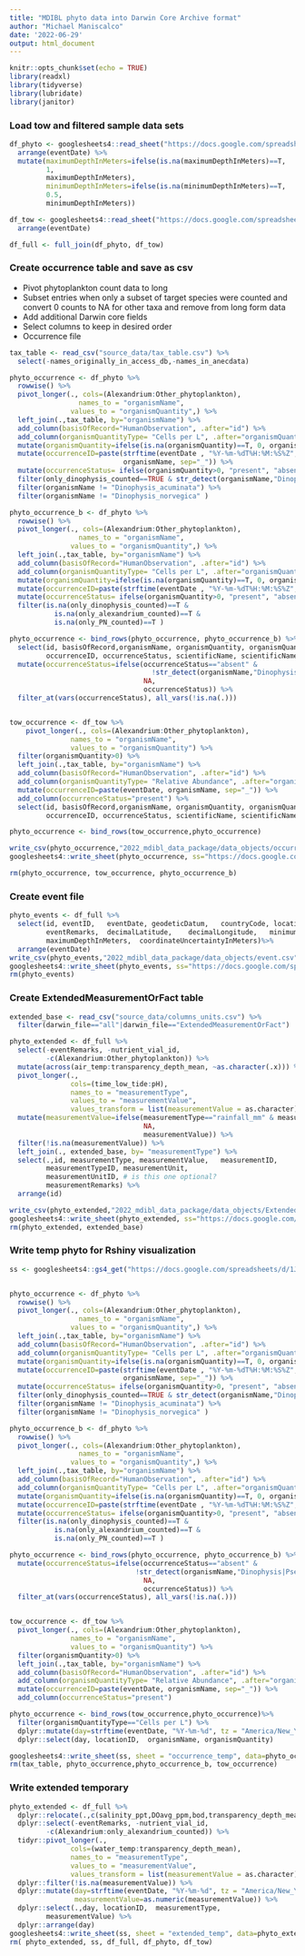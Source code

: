 ```yaml
---
title: "MDIBL phyto data into Darwin Core Archive format"
author: "Michael Maniscalco"
date: '2022-06-29'
output: html_document
---
```


```r
knitr::opts_chunk$set(echo = TRUE)
library(readxl)
library(tidyverse)
library(lubridate)
library(janitor)
```

### Load tow and filtered sample data sets

```r
df_phyto <- googlesheets4::read_sheet("https://docs.google.com/spreadsheets/d/1gj44rb7tz8_Y43Io3aIVJaJfgN-Gr9mOGEokjDZpu5E/edit#gid=902631445") %>%
  arrange(eventDate) %>%
  mutate(maximumDepthInMeters=ifelse(is.na(maximumDepthInMeters)==T,
         1,
         maximumDepthInMeters),
         minimumDepthInMeters=ifelse(is.na(minimumDepthInMeters)==T,
         0.5,
         minimumDepthInMeters)) 

df_tow <- googlesheets4::read_sheet("https://docs.google.com/spreadsheets/d/1bz9ZMGaARpJCBnHZB632ltLvTyscNlLQsaqxae6SWqQ/edit#gid=0") %>%
  arrange(eventDate)

df_full <- full_join(df_phyto, df_tow)
```

### Create occurrence table and save as csv
* Pivot phytoplankton count data to long 
* Subset entries when only a subset of target species were counted and convert 0 counts to NA for other taxa and remove from long form data
* Add additional Darwin core fields
* Select columns to keep in desired order
* Occurrence file

```r
tax_table <- read_csv("source_data/tax_table.csv") %>%
  select(-names_originally_in_access_db,-names_in_anecdata)

phyto_occurrence <- df_phyto %>%
  rowwise() %>%
  pivot_longer(., cols=(Alexandrium:Other_phytoplankton),
                 names_to = "organismName",
               values_to = "organismQuantity",) %>%
  left_join(.,tax_table, by="organismName") %>%
  add_column(basisOfRecord="HumanObservation", .after="id") %>%
  add_column(organismQuantityType= "Cells per L", .after="organismQuantity") %>% 
  mutate(organismQuantity=ifelse(is.na(organismQuantity)==T, 0, organismQuantity)) %>%
  mutate(occurrenceID=paste(strftime(eventDate , "%Y-%m-%dT%H:%M:%S%Z", tz = "Zulu"), 
                            organismName, sep="_")) %>%
  mutate(occurrenceStatus= ifelse(organismQuantity>0, "present", "absent")) %>%
  filter(only_dinophysis_counted==TRUE & str_detect(organismName,"Dinophysis")==T |only_alexandrium_counted==TRUE & str_detect(organismName,"Alexandrium")==T |only_PN_counted==TRUE & str_detect(organismName,"Pseudo_nit" )==T) %>%
  filter(organismName != "Dinophysis_acuminata") %>%
  filter(organismName != "Dinophysis_norvegica" )

phyto_occurrence_b <- df_phyto %>%
  rowwise() %>%
  pivot_longer(., cols=(Alexandrium:Other_phytoplankton),
                 names_to = "organismName",
               values_to = "organismQuantity",) %>%
  left_join(.,tax_table, by="organismName") %>%
  add_column(basisOfRecord="HumanObservation", .after="id") %>%
  add_column(organismQuantityType= "Cells per L", .after="organismQuantity") %>% 
  mutate(organismQuantity=ifelse(is.na(organismQuantity)==T, 0, organismQuantity)) %>%
  mutate(occurrenceID=paste(strftime(eventDate , "%Y-%m-%dT%H:%M:%S%Z", tz = "Zulu"), organismName, sep="_")) %>%
  mutate(occurrenceStatus= ifelse(organismQuantity>0, "present", "absent")) %>%
  filter(is.na(only_dinophysis_counted)==T &
           is.na(only_alexandrium_counted)==T & 
           is.na(only_PN_counted)==T ) 

phyto_occurrence <- bind_rows(phyto_occurrence, phyto_occurrence_b) %>%
  select(id, basisOfRecord,organismName, organismQuantity, organismQuantityType,
         occurrenceID, occurrenceStatus, scientificName, scientificNameID, taxonID, kingdom) %>%
  mutate(occurrenceStatus=ifelse(occurrenceStatus=="absent" &
                                   !str_detect(organismName,"Dinophysis|Pseudo_n|Alexandrium|Prorocentrum|Margalefidinium|Karenia"),
                                 NA,
                                 occurrenceStatus)) %>%
  filter_at(vars(occurrenceStatus), all_vars(!is.na(.)))


tow_occurrence <- df_tow %>%
    pivot_longer(., cols=(Alexandrium:Other_phytoplankton),
               names_to = "organismName",
               values_to = "organismQuantity") %>%
  filter(organismQuantity>0) %>%
  left_join(.,tax_table, by="organismName") %>%
  add_column(basisOfRecord="HumanObservation", .after="id") %>%
  add_column(organismQuantityType= "Relative Abundance", .after="organismQuantity") %>% 
  mutate(occurrenceID=paste(eventDate, organismName, sep="_")) %>%
  add_column(occurrenceStatus="present") %>%
  select(id, basisOfRecord,organismName, organismQuantity, organismQuantityType,
         occurrenceID, occurrenceStatus, scientificName, scientificNameID, taxonID, kingdom)

phyto_occurrence <- bind_rows(tow_occurrence,phyto_occurrence)

write_csv(phyto_occurrence,"2022_mdibl_data_package/data_objects/occurrence.csv")
googlesheets4::write_sheet(phyto_occurrence, ss="https://docs.google.com/spreadsheets/d/1BaCEGePEYx9wbduccHytb9uRVbz3447GEDCE8Hpm0I8/edit#gid=1550025152",sheet = "Occurrence")

rm(phyto_occurrence, tow_occurrence, phyto_occurrence_b)
```

### Create event file

```r
phyto_events <- df_full %>%
  select(id, eventID,	eventDate, geodeticDatum,	countryCode, locationID, 
         eventRemarks,	decimalLatitude,	decimalLongitude,	minimumDepthInMeters,
         maximumDepthInMeters,	coordinateUncertaintyInMeters)%>%
  arrange(eventDate)
write_csv(phyto_events,"2022_mdibl_data_package/data_objects/event.csv")
googlesheets4::write_sheet(phyto_events, ss="https://docs.google.com/spreadsheets/d/1BaCEGePEYx9wbduccHytb9uRVbz3447GEDCE8Hpm0I8/edit#gid=0",sheet = "Event")
rm(phyto_events)
```

### Create ExtendedMeasurementOrFact table

```r
extended_base <- read_csv("source_data/columns_units.csv") %>%
  filter(darwin_file=="all"|darwin_file=="ExtendedMeasurementOrFact")

phyto_extended <- df_full %>%
  select(-eventRemarks, -nutrient_vial_id, 
         -c(Alexandrium:Other_phytoplankton)) %>% 
  mutate(across(air_temp:transparency_depth_mean, ~as.character(.x))) %>%
  pivot_longer(., 
               cols=(time_low_tide:pH),
               names_to = "measurementType",
               values_to = "measurementValue",
               values_transform = list(measurementValue = as.character)) %>%
  mutate(measurementValue=ifelse(measurementType=="rainfall_mm" & measurementValue=="0",
                                 NA, 
                                 measurementValue)) %>%
  filter(!is.na(measurementValue)) %>%
  left_join(., extended_base, by= "measurementType") %>%
  select(.,id, measurementType,	measurementValue,	measurementID,
         measurementTypeID,	measurementUnit,
         measurementUnitID, # is this one optional?
         measurementRemarks) %>%
  arrange(id)

write_csv(phyto_extended,"2022_mdibl_data_package/data_objects/ExtendedMeasurementOrFact.csv")
googlesheets4::write_sheet(phyto_extended, ss="https://docs.google.com/spreadsheets/d/1BaCEGePEYx9wbduccHytb9uRVbz3447GEDCE8Hpm0I8/edit#gid=1448123747", sheet = "Extended")
rm(phyto_extended, extended_base)
```

### Write temp phyto for Rshiny visualization

```r
ss <- googlesheets4::gs4_get("https://docs.google.com/spreadsheets/d/1JGXLAvG_U9dWn7Ya_NorUU3mcgpi7aX2uanszfhXP8c/edit#gid=641716790")


phyto_occurrence <- df_phyto %>%
  rowwise() %>%
  pivot_longer(., cols=(Alexandrium:Other_phytoplankton),
                 names_to = "organismName",
               values_to = "organismQuantity",) %>%
  left_join(.,tax_table, by="organismName") %>%
  add_column(basisOfRecord="HumanObservation", .after="id") %>%
  add_column(organismQuantityType= "Cells per L", .after="organismQuantity") %>% 
  mutate(organismQuantity=ifelse(is.na(organismQuantity)==T, 0, organismQuantity)) %>%
  mutate(occurrenceID=paste(strftime(eventDate , "%Y-%m-%dT%H:%M:%S%Z", tz = "Zulu"), 
                            organismName, sep="_")) %>%
  mutate(occurrenceStatus= ifelse(organismQuantity>0, "present", "absent")) %>%
  filter(only_dinophysis_counted==TRUE & str_detect(organismName,"Dinophysis")==T |only_alexandrium_counted==TRUE & str_detect(organismName,"Alexandrium")==T |only_PN_counted==TRUE & str_detect(organismName,"Pseudo_nit" )==T) %>%
  filter(organismName != "Dinophysis_acuminata") %>%
  filter(organismName != "Dinophysis_norvegica" )

phyto_occurrence_b <- df_phyto %>%
  rowwise() %>%
  pivot_longer(., cols=(Alexandrium:Other_phytoplankton),
                 names_to = "organismName",
               values_to = "organismQuantity",) %>%
  left_join(.,tax_table, by="organismName") %>%
  add_column(basisOfRecord="HumanObservation", .after="id") %>%
  add_column(organismQuantityType= "Cells per L", .after="organismQuantity") %>% 
  mutate(organismQuantity=ifelse(is.na(organismQuantity)==T, 0, organismQuantity)) %>%
  mutate(occurrenceID=paste(strftime(eventDate , "%Y-%m-%dT%H:%M:%S%Z", tz = "Zulu"), organismName, sep="_")) %>%
  mutate(occurrenceStatus= ifelse(organismQuantity>0, "present", "absent")) %>%
  filter(is.na(only_dinophysis_counted)==T &
           is.na(only_alexandrium_counted)==T & 
           is.na(only_PN_counted)==T ) 

phyto_occurrence <- bind_rows(phyto_occurrence, phyto_occurrence_b) %>%
  mutate(occurrenceStatus=ifelse(occurrenceStatus=="absent" &
                               !str_detect(organismName,"Dinophysis|Pseudo_n|Alexandrium|Prorocentrum|Margalefidinium|Karenia"),
                                 NA,
                                 occurrenceStatus)) %>%
  filter_at(vars(occurrenceStatus), all_vars(!is.na(.)))


tow_occurrence <- df_tow %>%
  pivot_longer(., cols=(Alexandrium:Other_phytoplankton),
               names_to = "organismName",
               values_to = "organismQuantity") %>%
  filter(organismQuantity>0) %>%
  left_join(.,tax_table, by="organismName") %>%
  add_column(basisOfRecord="HumanObservation", .after="id") %>%
  add_column(organismQuantityType= "Relative Abundance", .after="organismQuantity") %>% 
  mutate(occurrenceID=paste(eventDate, organismName, sep="_")) %>%
  add_column(occurrenceStatus="present") 

phyto_occurrence <- bind_rows(tow_occurrence,phyto_occurrence)%>%
  filter(organismQuantityType=="Cells per L") %>%
  dplyr::mutate(day=strftime(eventDate, "%Y-%m-%d", tz = "America/New_York")) %>%
  dplyr::select(day, locationID,  organismName, organismQuantity)

googlesheets4::write_sheet(ss, sheet = "occurrence_temp", data=phyto_occurrence)
rm(tax_table, phyto_occurrence,phyto_occurrence_b, tow_occurrence)
```

### Write extended temporary

```r
phyto_extended <- df_full %>%
  dplyr::relocate(.,c(salinity_ppt,DOavg_ppm,bod,transparency_depth_mean), .after="water_temp") %>%
  dplyr::select(-eventRemarks, -nutrient_vial_id, 
         -c(Alexandrium:only_alexandrium_counted)) %>% 
  tidyr::pivot_longer(., 
               cols=(water_temp:transparency_depth_mean),
               names_to = "measurementType",
               values_to = "measurementValue",
               values_transform = list(measurementValue = as.character)) %>%
  dplyr::filter(!is.na(measurementValue)) %>%
  dplyr::mutate(day=strftime(eventDate, "%Y-%m-%d", tz = "America/New_York"), 
                measurementValue=as.numeric(measurementValue)) %>%
  dplyr::select(.,day, locationID,	measurementType, 
         measurementValue) %>%
  dplyr::arrange(day)
googlesheets4::write_sheet(ss, sheet = "extended_temp", data=phyto_extended)
rm( phyto_extended, ss, df_full, df_phyto, df_tow)
```

```r
```
